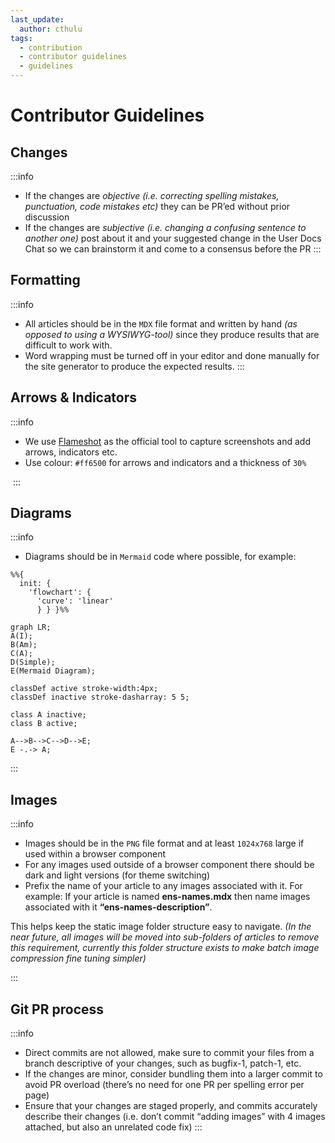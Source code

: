 ```yaml
---
last_update:
  author: cthulu
tags:
  - contribution
  - contributor guidelines
  - guidelines
---
```


# Contributor Guidelines

## Changes
:::info
- If the changes are *objective* *(i.e. correcting spelling mistakes, punctuation, code mistakes etc)* they can be PR’ed without prior discussion
- If the changes are *subjective* *(i.e. changing a confusing sentence to another one)* post about it and your suggested change in the User Docs Chat so we can brainstorm it and come to a consensus before the PR
:::

## Formatting
:::info
 - All articles should be in the `MDX` file format and written by hand *(as opposed to using a WYSIWYG-tool)*
 since they produce results that are difficult to work with.
 - Word wrapping must be turned off in your editor and done manually for the site generator to produce the expected results.
:::

## Arrows & Indicators
:::info
 - We use [Flameshot](https://flameshot.org) as the official tool to capture screenshots and add arrows, indicators etc.
 - Use colour: `#ff6500` for arrows and indicators and a thickness of `30%`  

 <Image img="/img/contributor-guidelines-arrow.png"/>
:::

## Diagrams
:::info
 - Diagrams should be in `Mermaid` code where possible, for example:

```mermaid
%%{
  init: {
    'flowchart': {
      'curve': 'linear'
      } } }%%
      
graph LR;
A(I);
B(Am);
C(A);
D(Simple);
E(Mermaid Diagram);

classDef active stroke-width:4px;
classDef inactive stroke-dasharray: 5 5;

class A inactive;
class B active;

A-->B-->C-->D-->E;
E -.-> A;
```

:::

## Images
:::info
 - Images should be in the `PNG` file format and at least `1024x768` large if used within a browser component
 - For any images used outside of a browser component there should be dark and light versions (for theme switching)
 - Prefix the name of your article to any images associated with it. For example: If your article is named **ens-names.mdx** then name images associated with it **“ens-names-description”**.

This helps keep the static image folder structure easy to navigate.
*(In the near future, all images will be moved into sub-folders of articles to remove this requirement, currently this folder structure exists to make batch image compression fine tuning simpler)*

:::

## Git PR process

:::info
- Direct commits are not allowed, make sure to commit your files from a branch descriptive of your changes, such as bugfix-1, patch-1, etc.
- If the changes are minor, consider bundling them into a larger commit to avoid PR overload (there’s no need for one PR per spelling error per page)
- Ensure that your changes are staged properly, and commits accurately describe their changes (i.e. don’t commit “adding images” with 4 images attached, but also an unrelated code fix)
:::